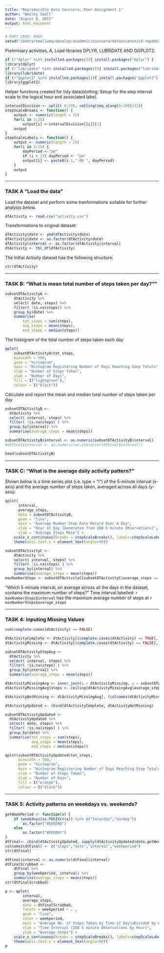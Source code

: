 ```yaml
---
title: "Reproducible Data Coursera; Peer Assignment 1"
author: "Wesley Small"
date: "August 8, 2015"
output: html_document
---
```

```r
# PART ZERO: PREP
setwd("/Users/smallwes/develop/academic/coursera/datascience/c5-repdata/pa1")
```
Preliminary activities, A, Load libraries DPLYR, LUBRIDATE AND GGPLOT2.
```r
if (!"dplyr" %in% installed.packages()){ install.packages("dplyr") } 
library(dplyr)
if (!"lubridate" %in% installed.packages()){ install.packages("lubridate") } 
library(lubridate)
if (!"ggplot2" %in% installed.packages()){ install.packages("ggplot2") } 
library(ggplot2)
```

Helper functions created for tidy data/plotting; Setup for the step interval scale to the logical hour and associated label.
```r
intervalDivision <- split( 0:288, ceiling(seq_along(0:288)/12))
stepScaleBreaks <- function() { 
    output <- numeric(length = 25) 
    for(i in 1:25) 
        output[i] <-intervalDivision[[i]][1] 
    output
}
stepScaleLabels <- function() { 
    output <- numeric(length = 25) 
    for(i in 1:25) {
        dayPeriod <-"am"
        if (i > 13) dayPeriod <- "pm"
        output[i] <- paste0(i-1,":00 ", dayPeriod)
    }
    output
}
```
***
### TASK A "Load the data"
Load the dataset and perform some tranformations suitable for further analysis below.
```r
dfActivity <- read.csv("activity.csv")
```

Transformations to original dataset:
```r
dfActivity$date <- ymd(dfActivity$date)
dfActivity$date <- as.factor(dfActivity$date)
dfActivity$interval <- as.factor(dfActivity$interval) 
dtActivity <- tbl_df(dfActivity)
```

The Initial Activity dataset has the following structure:
```r
str(dfActivity)
```
***
### TASK B: "What is mean total number of steps taken per day?""
```r
subsetDTActivityA <- 
    dtActivity %>% 
    select( date, steps) %>%
    filter( !is.na(steps)) %>%
    group_by(date) %>%
    summarise(
        tot_steps = sum(steps),
        avg_steps = mean(steps),
        med_steps = median(steps))
```
The histogram of the total number of steps taken each day
```r
qplot(
    subsetDTActivityA$tot_steps,
    binwidth = 500,
    geom = "histogram", 
    main = "Histogram Registering Number of Days Reaching Step Totals",
    xlab = "Number of Steps Taken",
    ylab = "Number of Days",
    fill = I("lightgreen"), 
    colour = I("black")) 
```

Calculate and report the mean and median total number of steps taken per day
```r
subsetDTActivityB <- 
  dtActivity %>% 
  select( interval, steps) %>%
  filter( !is.na(steps) ) %>%
  group_by(interval) %>%
  summarise(average_steps = mean(steps))

subsetDTActivityB$interval <- as.numeric(subsetDTActivityB$interval) 
#dtFinal$interval <- as.numeric(as.character(dtFinal$interval))

head(subsetDTActivityB)
```
***
### TASK C: "What is the average daily activity pattern?"
Shown below is a time series plot (i.e. type = "l") of the 5-minute interval (x-axis) and the average number of steps taken, averaged across all days (y-axis):
```r
qplot(
      interval, 
      average_steps,
      data = subsetDTActivityB,
      geom = "line",
      main = "Average Number Step Rate Record Over A Day",
      xlab = "Hour of Day [Generated from 288 5 minute Observations]",
      ylab = "Average Steps Rate") + 
    scale_x_continuous(breaks = stepScaleBreaks(), labels=stepScaleLabels()) +
    theme(axis.text.x = element_text(angle=90))
```


```r
subsetDTActivityC <- 
    dtActivity %>% 
    select( interval, steps) %>%
    filter( !is.na(steps) ) %>%
    group_by(interval) %>%
    summarise(average_steps = mean(steps))
maxNumberSteps <- subsetDTActivityC[subsetDTActivityC$average_steps == max(subsetDTActivityC$average_steps),]
```
"Which 5-minute interval, on average across all the days in the dataset, contains the maximum number of steps?"
Time interval labelled: `r maxNumberSteps$interval` has the maximum average number of steps at `r maxNumberSteps$average_steps`

***
### TASK 4: Inputing Missing Values

```r
sum(complete.cases(dtActivity) == FALSE)

dtActivityComplete <- dtActivity[(complete.cases(dtActivity) == TRUE),]
dtActivityMissing <- dtActivity[(complete.cases(dtActivity) == FALSE),]

subsetDTActivityStepAvg <- 
  dtActivity %>% 
  select( interval, steps) %>%
  filter( !is.na(steps) ) %>%
  group_by(interval) %>%
  summarise(average_steps = mean(steps))

dtActivityMissingAvg <- inner_join(x = dtActivityMissing, y = subsetDTActivityStepAvg)
dtActivityMissingAvg$steps <- ceiling(dtActivityMissingAvg$average_steps)

dtActivityNotMissing <- dtActivityMissingAvg[, (colnames(dtActivityMissingAvg) %in% c("steps","date","interval"))]

dtActivityUpdated <- rbind(dtActivityComplete, dtActivityNotMissing)

subsetDTActivityUpdated <- 
  dtActivityUpdated %>% 
  select( date, steps) %>%
  filter( !is.na(steps) ) %>%
  group_by(date) %>%
  summarise(tot_steps = sum(steps),
            avg_steps = mean(steps),
            med_steps = median(steps))
```

```r
qplot(subsetDTActivityUpdated$tot_steps,
      binwidth = 500,
      geom = "histogram", 
      main = "Histogram Registering Number of Days Reaching Step Totals",
      xlab = "Number of Steps Taken",
      ylab = "Number of Days",
      fill = I("orange"), 
      colour = I("black")) 
```

***
### TASK 5: Activity patterns on weekdays vs. weekends?
```r
getWeekPeriod <- function(x) { 
    if (weekdays(as.POSIXct(x)) %in% c("Saturday","Sunday"))
        as.factor("WEEKEND") 
    else
        as.factor("WEEKDAY") 
}
dtFinal<- cbind(dtActivityUpdated, sapply(dtActivityUpdated$date,getWeekPeriod))
colnames(dtFinal) <- c("steps","date","interval","weekperiod")
str(dtFinal)

dtFinal$interval <- as.numeric(dtFinal$interval)
dtFinalScrubbed <- 
    dtFinal %>% 
    group_by(weekperiod, interval) %>%
    summarise(average_steps = mean(steps))
str(dtFinalScrubbed)
```

```r
p <- qplot(
        interval, 
        average_steps, 
        data = dtFinalScrubbed, 
        facets = weekperiod ~ . , 
        geom = "line",
        color = weekperiod,
        main = "Average No. of Steps Taken by Time of Day\nDivided by Weekend Period",
        xlab = "Time Interval (288 5 minute Observations by Hour)",
        ylab = "Average Steps") +
    scale_x_continuous(breaks = stepScaleBreaks(), labels=stepScaleLabels()) +
    theme(axis.text.x = element_text(angle=90))
p
```
